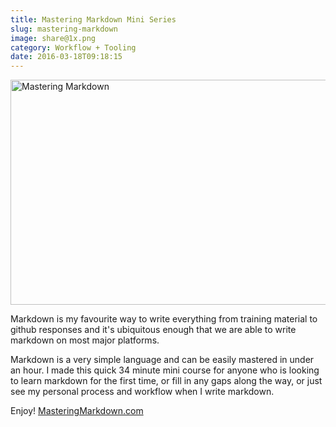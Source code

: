```yaml
---
title: Mastering Markdown Mini Series
slug: mastering-markdown
image: share@1x.png
category: Workflow + Tooling
date: 2016-03-18T09:18:15
---
```


<a href="http://masteringmarkdown.com" rel="attachment wp-att-3734"><img src="share@1x-650x366.png" alt="Mastering Markdown" width="640" height="360" /></a>

Markdown is my favourite way to write everything from training material to github responses and it's ubiquitous enough that we are able to write markdown on most major platforms.

Markdown is a very simple language and can be easily mastered in under an hour. I made this quick 34 minute mini course for anyone who is looking to learn markdown for the first time, or fill in any gaps along the way, or just see my personal process and workflow when I write markdown.

Enjoy! <a href="http://masteringmarkdown.com">MasteringMarkdown.com</a>